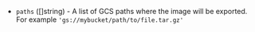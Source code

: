 <!-- Code generated from the comments of the Config struct in post-processor/googlecompute-export/post-processor.go; DO NOT EDIT MANUALLY -->

- `paths` ([]string) - A list of GCS paths where the image will be exported.
  For example `'gs://mybucket/path/to/file.tar.gz'`
